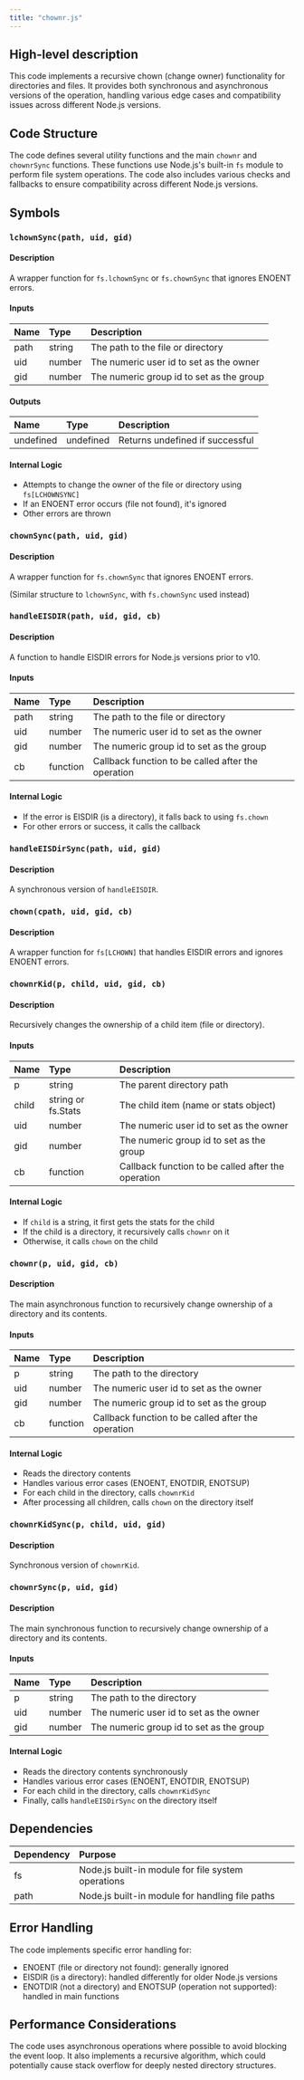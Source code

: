 ```yaml
---
title: "chownr.js"
---
```


## High-level description
This code implements a recursive chown (change owner) functionality for directories and files. It provides both synchronous and asynchronous versions of the operation, handling various edge cases and compatibility issues across different Node.js versions.

## Code Structure
The code defines several utility functions and the main `chownr` and `chownrSync` functions. These functions use Node.js's built-in `fs` module to perform file system operations. The code also includes various checks and fallbacks to ensure compatibility across different Node.js versions.

## Symbols

### `lchownSync(path, uid, gid)`
#### Description
A wrapper function for `fs.lchownSync` or `fs.chownSync` that ignores ENOENT errors.

#### Inputs
| Name | Type | Description |
|:-----|:-----|:------------|
| path | string | The path to the file or directory |
| uid | number | The numeric user id to set as the owner |
| gid | number | The numeric group id to set as the group |

#### Outputs
| Name | Type | Description |
|:-----|:-----|:------------|
| undefined | undefined | Returns undefined if successful |

#### Internal Logic
- Attempts to change the owner of the file or directory using `fs[LCHOWNSYNC]`
- If an ENOENT error occurs (file not found), it's ignored
- Other errors are thrown

### `chownSync(path, uid, gid)`
#### Description
A wrapper function for `fs.chownSync` that ignores ENOENT errors.

(Similar structure to `lchownSync`, with `fs.chownSync` used instead)

### `handleEISDIR(path, uid, gid, cb)`
#### Description
A function to handle EISDIR errors for Node.js versions prior to v10.

#### Inputs
| Name | Type | Description |
|:-----|:-----|:------------|
| path | string | The path to the file or directory |
| uid | number | The numeric user id to set as the owner |
| gid | number | The numeric group id to set as the group |
| cb | function | Callback function to be called after the operation |

#### Internal Logic
- If the error is EISDIR (is a directory), it falls back to using `fs.chown`
- For other errors or success, it calls the callback

### `handleEISDirSync(path, uid, gid)`
#### Description
A synchronous version of `handleEISDIR`.

### `chown(cpath, uid, gid, cb)`
#### Description
A wrapper function for `fs[LCHOWN]` that handles EISDIR errors and ignores ENOENT errors.

### `chownrKid(p, child, uid, gid, cb)`
#### Description
Recursively changes the ownership of a child item (file or directory).

#### Inputs
| Name | Type | Description |
|:-----|:-----|:------------|
| p | string | The parent directory path |
| child | string or fs.Stats | The child item (name or stats object) |
| uid | number | The numeric user id to set as the owner |
| gid | number | The numeric group id to set as the group |
| cb | function | Callback function to be called after the operation |

#### Internal Logic
- If `child` is a string, it first gets the stats for the child
- If the child is a directory, it recursively calls `chownr` on it
- Otherwise, it calls `chown` on the child

### `chownr(p, uid, gid, cb)`
#### Description
The main asynchronous function to recursively change ownership of a directory and its contents.

#### Inputs
| Name | Type | Description |
|:-----|:-----|:------------|
| p | string | The path to the directory |
| uid | number | The numeric user id to set as the owner |
| gid | number | The numeric group id to set as the group |
| cb | function | Callback function to be called after the operation |

#### Internal Logic
- Reads the directory contents
- Handles various error cases (ENOENT, ENOTDIR, ENOTSUP)
- For each child in the directory, calls `chownrKid`
- After processing all children, calls `chown` on the directory itself

### `chownrKidSync(p, child, uid, gid)`
#### Description
Synchronous version of `chownrKid`.

### `chownrSync(p, uid, gid)`
#### Description
The main synchronous function to recursively change ownership of a directory and its contents.

#### Inputs
| Name | Type | Description |
|:-----|:-----|:------------|
| p | string | The path to the directory |
| uid | number | The numeric user id to set as the owner |
| gid | number | The numeric group id to set as the group |

#### Internal Logic
- Reads the directory contents synchronously
- Handles various error cases (ENOENT, ENOTDIR, ENOTSUP)
- For each child in the directory, calls `chownrKidSync`
- Finally, calls `handleEISDirSync` on the directory itself

## Dependencies
| Dependency | Purpose |
|:-----------|:--------|
| fs | Node.js built-in module for file system operations |
| path | Node.js built-in module for handling file paths |

## Error Handling
The code implements specific error handling for:
- ENOENT (file or directory not found): generally ignored
- EISDIR (is a directory): handled differently for older Node.js versions
- ENOTDIR (not a directory) and ENOTSUP (operation not supported): handled in main functions

## Performance Considerations
The code uses asynchronous operations where possible to avoid blocking the event loop. It also implements a recursive algorithm, which could potentially cause stack overflow for deeply nested directory structures.